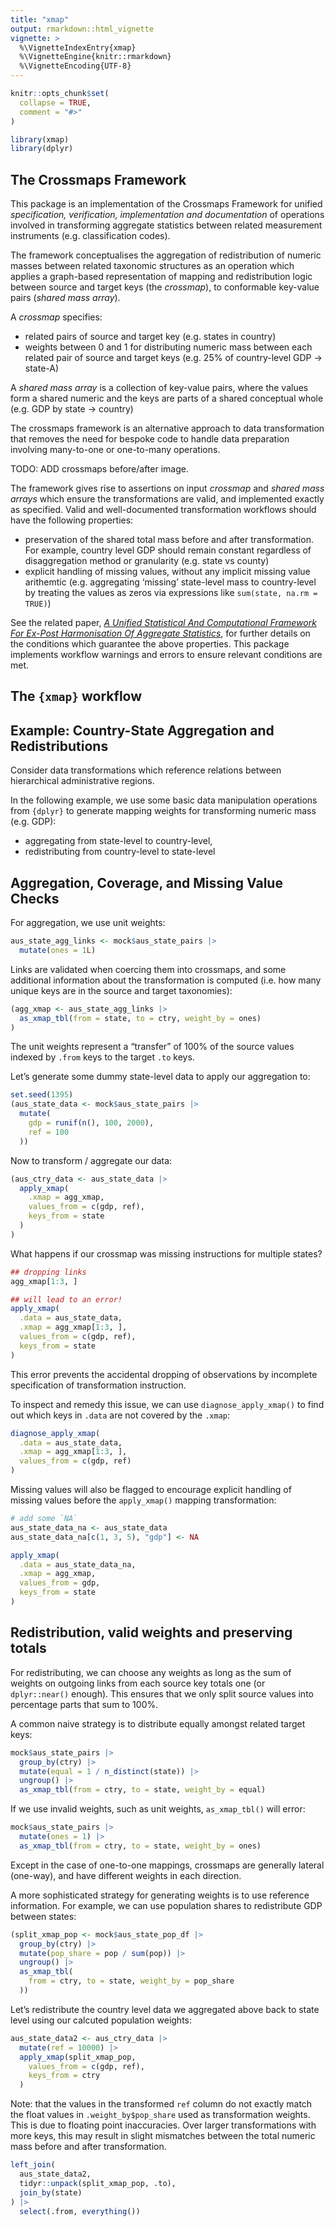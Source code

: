 ```yaml
---
title: "xmap"
output: rmarkdown::html_vignette
vignette: >
  %\VignetteIndexEntry{xmap}
  %\VignetteEngine{knitr::rmarkdown}
  %\VignetteEncoding{UTF-8}
---
```


```r
knitr::opts_chunk$set(
  collapse = TRUE,
  comment = "#>"
)
```

```r
library(xmap)
library(dplyr)
```

## The Crossmaps Framework

This package is an implementation of the Crossmaps Framework for unified _specification, verification, implementation and documentation_ of operations involved in transforming aggregate statistics between related measurement instruments (e.g. classification codes).

The framework conceptualises the aggregation of redistribution of numeric masses between related taxonomic structures as an operation which applies a graph-based representation of mapping and redistribution logic between source and target keys (the *crossmap*), to conformable key-value pairs (*shared mass array*).

A *crossmap* specifies:

- related pairs of source and target key (e.g. states in country)
- weights between 0 and 1 for distributing numeric mass between each related pair of source and target keys (e.g. 25% of country-level GDP -> state-A)

A *shared mass array* is a collection of key-value pairs, where the values form a shared numeric and the keys are parts of a shared conceptual whole (e.g. GDP by state -> country)

The crossmaps framework is an alternative approach to data transformation that removes the need for bespoke code to handle data preparation involving many-to-one or one-to-many operations.

TODO: ADD crossmaps before/after image.

The framework gives rise to assertions on input *crossmap* and *shared mass arrays* which ensure the transformations are valid, and implemented exactly as specified. Valid and well-documented transformation workflows should have the following properties:

- preservation of the shared total mass before and after transformation. For example, country level GDP should remain constant regardless of disaggregation method or granularity (e.g. state vs county)
- explicit handling of missing values, without any implicit missing value arithemtic (e.g. aggregating 'missing' state-level mass to country-level by treating the values as zeros via expressions like `sum(state, na.rm = TRUE)`)

See the related paper, [*A Unified Statistical And Computational Framework For Ex-Post Harmonisation Of Aggregate Statistics*](https://arxiv.org/abs/2406.14163), for further details on the conditions which guarantee the above properties. This package implements workflow warnings and errors to ensure relevant conditions are met.

## The `{xmap}` workflow

## Example: Country-State Aggregation and Redistributions

Consider data transformations which reference relations between hierarchical administrative regions.

In the following example, we use some basic data manipulation operations from `{dplyr}` to generate mapping weights for transforming numeric mass (e.g. GDP):

- aggregating from state-level to country-level, 
- redistributing from country-level to state-level

## Aggregation, Coverage, and Missing Value Checks

For aggregation, we use unit weights:

```r
aus_state_agg_links <- mock$aus_state_pairs |>
  mutate(ones = 1L)
```

Links are validated when coercing them into crossmaps, and some additional information about the transformation is computed (i.e. how many unique keys are in the source and target taxonomies):

```r
(agg_xmap <- aus_state_agg_links |>
  as_xmap_tbl(from = state, to = ctry, weight_by = ones)
)
```

The unit weights represent a "transfer" of 100% of the source values indexed by `.from` keys to the target `.to` keys.

Let's generate some dummy state-level data to apply our aggregation to:

```r
set.seed(1395)
(aus_state_data <- mock$aus_state_pairs |>
  mutate(
    gdp = runif(n(), 100, 2000),
    ref = 100
  ))
```

Now to transform / aggregate our data:

```r
(aus_ctry_data <- aus_state_data |>
  apply_xmap(
    .xmap = agg_xmap,
    values_from = c(gdp, ref),
    keys_from = state
  )
)
```

What happens if our crossmap was missing instructions for multiple states?
```r
## dropping links
agg_xmap[1:3, ]

## will lead to an error!
apply_xmap(
  .data = aus_state_data,
  .xmap = agg_xmap[1:3, ],
  values_from = c(gdp, ref),
  keys_from = state
)
```

This error prevents the accidental dropping of observations by incomplete specification of transformation instruction.

To inspect and remedy this issue, we can use `diagnose_apply_xmap()` to find out which keys in `.data` are not covered by the `.xmap`:

```r
diagnose_apply_xmap(
  .data = aus_state_data,
  .xmap = agg_xmap[1:3, ],
  values_from = c(gdp, ref)
)
```

Missing values will also be flagged to encourage explicit handling of missing values before the `apply_xmap()` mapping transformation:

```r
# add some `NA`
aus_state_data_na <- aus_state_data
aus_state_data_na[c(1, 3, 5), "gdp"] <- NA

apply_xmap(
  .data = aus_state_data_na,
  .xmap = agg_xmap,
  values_from = gdp,
  keys_from = state
)
```

## Redistribution, valid weights and preserving totals

For redistributing, we can choose any weights as long as the sum of weights on outgoing links from each source key totals one (or `dplyr::near()` enough). This ensures that we only split source values into percentage parts that sum to 100%.

A common naive strategy is to distribute equally amongst related target keys:

```r
mock$aus_state_pairs |>
  group_by(ctry) |>
  mutate(equal = 1 / n_distinct(state)) |>
  ungroup() |>
  as_xmap_tbl(from = ctry, to = state, weight_by = equal)
```

If we use invalid weights, such as unit weights, `as_xmap_tbl()` will error:
```r
mock$aus_state_pairs |>
  mutate(ones = 1) |>
  as_xmap_tbl(from = ctry, to = state, weight_by = ones)
```

Except in the case of one-to-one mappings, crossmaps are generally lateral (one-way), and have different weights in each direction.

A more sophisticated strategy for generating weights is to use reference information. For example, we can use population shares to redistribute GDP between states:
```r
(split_xmap_pop <- mock$aus_state_pop_df |>
  group_by(ctry) |>
  mutate(pop_share = pop / sum(pop)) |>
  ungroup() |>
  as_xmap_tbl(
    from = ctry, to = state, weight_by = pop_share
  ))
```

Let's redistribute the country level data we aggregated above back to state level using our calcuted population weights:
```r
aus_state_data2 <- aus_ctry_data |>
  mutate(ref = 10000) |>
  apply_xmap(split_xmap_pop,
    values_from = c(gdp, ref),
    keys_from = ctry
  )
```

Note: that the values in the transformed `ref` column do not exactly match the float values in `.weight_by$pop_share` used as transformation weights. This is due to floating point inaccuracies. Over larger transformations with more keys, this may result in slight mismatches between the total numeric mass before and after transformation.

```r
left_join(
  aus_state_data2,
  tidyr::unpack(split_xmap_pop, .to),
  join_by(state)
) |>
  select(.from, everything())
```